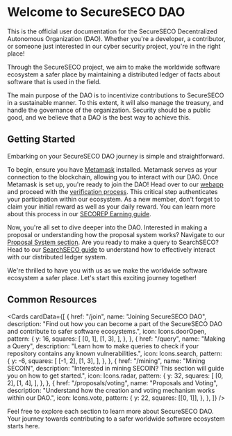 
# Welcome to SecureSECO DAO

<Callout type="info" emoji="👾">
  This is the official user documentation for the SecureSECO Decentralized
  Autonomous Organization (DAO). Whether you're a developer, a contributor, or
  someone just interested in our cyber security project, you're in the right
  place!
</Callout>

Through the SecureSECO project, we aim to make the worldwide software ecosystem a safer place by maintaining a distributed ledger of facts about software that is used in the field.

The main purpose of the DAO is to incentivize contributions to SecureSECO in a sustainable manner. To this extent, it will also manage the treasury, and handle the governance of the organization. Security should be a public good, and we believe that a DAO is the best way to achieve this.

## Getting Started

Embarking on your SecureSECO DAO journey is simple and straightforward.

To begin, ensure you have [Metamask](/joining/installing-metamask) installed. Metamask serves as your connection to the blockchain, allowing you to interact with our DAO.
Once Metamask is set up, you're ready to join the DAO! Head over to our [webapp](https://dao.secureseco.org/) and proceed with the [verification process](/joining/verification). This critical step authenticates your participation within our ecosystem.
As a new member, don't forget to claim your initial reward as well as your daily reward. You can learn more about this process in our [SECOREP Earning guide](/secorep/earning).

Now, you're all set to dive deeper into the DAO. Interested in making a proposal or understanding how the proposal system works? Navigate to our [Proposal System section](/proposals).
Are you ready to make a query to SearchSECO? Head to our [SearchSECO guide](/searchSECO) to understand how to effectively interact with our distributed ledger system.

We're thrilled to have you with us as we make the worldwide software ecosystem a safer place. Let's start this exciting journey together!

## Common Resources

<Cards
  cardData={[
    {
      href: "/join",
      name: "Joining SecureSECO DAO",
      description:
        "Find out how you can become a part of the SecureSECO DAO and contribute to safer software ecosystems.",
      icon: Icons.doorOpen,
      pattern: {
        y: 16,
        squares: [
          [0, 1],
          [1, 3],
        ],
      },
    },
    {
      href: "/query",
      name: "Making a Query",
      description:
        "Learn how to make queries to check if your repository contains any known vulnerabilities.",
      icon: Icons.search,
      pattern: {
        y: -6,
        squares: [
          [-1, 2],
          [1, 3],
        ],
      },
    },
    {
      href: "/mining",
      name: "Mining SECOIN",
      description:
        "Interested in mining SECOIN? This section will guide you on how to get started.",
      icon: Icons.radar,
      pattern: {
        y: 32,
        squares: [
          [0, 2],
          [1, 4],
        ],
      },
    },
    {
      href: "/proposals/voting",
      name: "Proposals and Voting",
      description:
        "Understand how the creation and voting mechanism works within our DAO.",
      icon: Icons.vote,
      pattern: {
        y: 22,
        squares: [[0, 1]],
      },
    },
  ]}
/>

Feel free to explore each section to learn more about SecureSECO DAO. Your journey towards contributing to a safer worldwide software ecosystem starts here.
